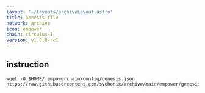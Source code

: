 ```yaml
---
layout: '~/layouts/archiveLayout.astro'
title: Genesis file
network: archive
icon: empower
chain: circulus-1
version: v1.0.0-rc1
---
```

## instruction

```
wget -O $HOME/.empowerchain/config/genesis.json https://raw.githubusercontent.com/sychonix/archive/main/empower/genesis.json
```
